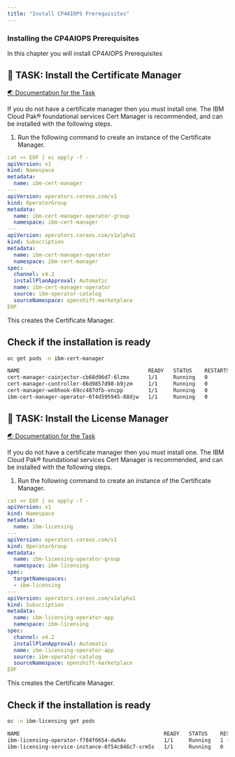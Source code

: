 ```yaml
---
title: "Install CP4AIOPS Prerequisites"
---
```


### Installing the CP4AIOPS Prerequisites

In this chapter you will install CP4AIOPS Prerequisites



## 🚀 TASK: Install the Certificate Manager
<a href="https://www.ibm.com/docs/en/cloud-paks/cloud-pak-aiops/4.6.0?topic=aiops-starter-installation#cert_mgr" target="_blank" >🌏 Documentation for the Task</a>




If you do not have a certificate manager then you must install one. The IBM Cloud Pak® foundational services Cert Manager is recommended, and can be installed with the following steps.






<Accordion>
<AccordionItem title="💡 Solution">

1. Run the following command to create an instance of the Certificate Manager.

  ```yaml
  cat << EOF | oc apply -f -
  apiVersion: v1
  kind: Namespace
  metadata:
    name: ibm-cert-manager
  ---
  apiVersion: operators.coreos.com/v1
  kind: OperatorGroup
  metadata:
    name: ibm-cert-manager-operator-group
    namespace: ibm-cert-manager
  ---
  apiVersion: operators.coreos.com/v1alpha1
  kind: Subscription
  metadata:
    name: ibm-cert-manager-operator
    namespace: ibm-cert-manager
  spec:
    channel: v4.2
    installPlanApproval: Automatic
    name: ibm-cert-manager-operator
    source: ibm-operator-catalog
    sourceNamespace: openshift-marketplace
  EOF
  ```


<InlineNotification kind="info">

This creates the Certificate Manager. 


## Check if the installation is ready
	
```bash
oc get pods -n ibm-cert-manager        

NAME                                         READY   STATUS    RESTARTS   AGE
cert-manager-cainjector-cb68d96d7-6lzmx      1/1     Running   0          45h
cert-manager-controller-86d9857d98-b9jzm     1/1     Running   0          45h
cert-manager-webhook-69cc487dfb-xncpp        1/1     Running   0          45h
ibm-cert-manager-operator-6f4d595945-88djw   1/1     Running   0          45h
```

</InlineNotification>


</AccordionItem>
</Accordion>









## 🚀 TASK: Install the License Manager
<a href="https://www.ibm.com/docs/en/cloud-paks/cloud-pak-aiops/4.6.0?topic=aiops-starter-installation#license" target="_blank" >🌏 Documentation for the Task</a>




If you do not have a certificate manager then you must install one. The IBM Cloud Pak® foundational services Cert Manager is recommended, and can be installed with the following steps.






<Accordion>
<AccordionItem title="💡 Solution">

1. Run the following command to create an instance of the Certificate Manager.

  ```yaml
  cat << EOF | oc apply -f -
  apiVersion: v1
  kind: Namespace
  metadata:
    name: ibm-licensing
  ---
  apiVersion: operators.coreos.com/v1
  kind: OperatorGroup
  metadata:
    name: ibm-licensing-operator-group
    namespace: ibm-licensing
  spec:
    targetNamespaces:
    - ibm-licensing
  ---
  apiVersion: operators.coreos.com/v1alpha1
  kind: Subscription
  metadata:
    name: ibm-licensing-operator-app
    namespace: ibm-licensing
  spec:
    channel: v4.2
    installPlanApproval: Automatic
    name: ibm-licensing-operator-app
    source: ibm-operator-catalog
    sourceNamespace: openshift-marketplace
  EOF
  ```


<InlineNotification kind="info">

This creates the Certificate Manager. 


## Check if the installation is ready
	
```bash
oc -n ibm-licensing get pods     

NAME                                              READY   STATUS    RESTARTS      AGE
ibm-licensing-operator-f784f6654-dw94v            1/1     Running   1 (45h ago)   45h
ibm-licensing-service-instance-6f54c846c7-srm5s   1/1     Running   0             45h
```

</InlineNotification>


</AccordionItem>
</Accordion>





